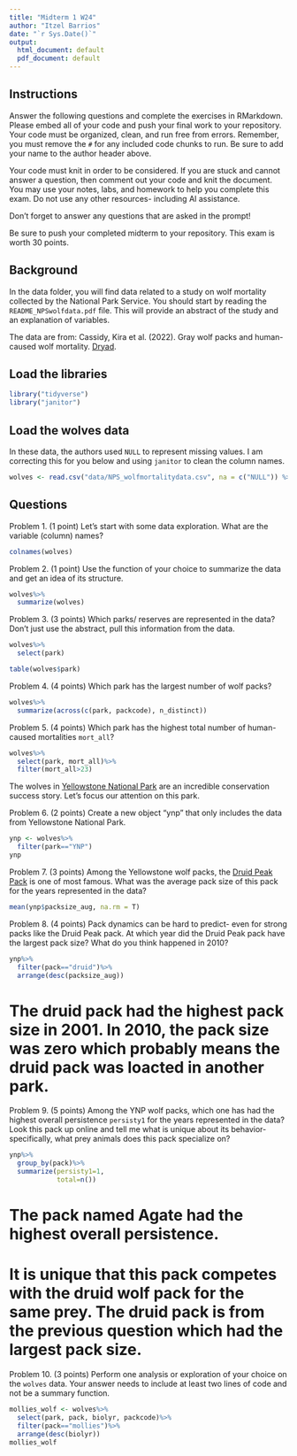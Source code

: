 ```yaml
---
title: "Midterm 1 W24"
author: "Itzel Barrios"
date: "`r Sys.Date()`"
output:
  html_document: default
  pdf_document: default
---
```


## Instructions
Answer the following questions and complete the exercises in RMarkdown. Please embed all of your code and push your final work to your repository. Your code must be organized, clean, and run free from errors. Remember, you must remove the `#` for any included code chunks to run. Be sure to add your name to the author header above. 

Your code must knit in order to be considered. If you are stuck and cannot answer a question, then comment out your code and knit the document. You may use your notes, labs, and homework to help you complete this exam. Do not use any other resources- including AI assistance.  

Don't forget to answer any questions that are asked in the prompt!  

Be sure to push your completed midterm to your repository. This exam is worth 30 points.  

## Background
In the data folder, you will find data related to a study on wolf mortality collected by the National Park Service. You should start by reading the `README_NPSwolfdata.pdf` file. This will provide an abstract of the study and an explanation of variables.  

The data are from: Cassidy, Kira et al. (2022). Gray wolf packs and human-caused wolf mortality. [Dryad](https://doi.org/10.5061/dryad.mkkwh713f). 

## Load the libraries
```r
library("tidyverse")
library("janitor")
```

## Load the wolves data
In these data, the authors used `NULL` to represent missing values. I am correcting this for you below and using `janitor` to clean the column names.
```r
wolves <- read.csv("data/NPS_wolfmortalitydata.csv", na = c("NULL")) %>% clean_names()
```

## Questions
Problem 1. (1 point) Let's start with some data exploration. What are the variable (column) names?  
```r
colnames(wolves)
```

Problem 2. (1 point) Use the function of your choice to summarize the data and get an idea of its structure.  
```r
wolves%>%
  summarize(wolves)
```

Problem 3. (3 points) Which parks/ reserves are represented in the data? Don't just use the abstract, pull this information from the data.  
```r
wolves%>%
  select(park)
```
```r
table(wolves$park)
```

Problem 4. (4 points) Which park has the largest number of wolf packs?
```r
wolves%>%
  summarize(across(c(park, packcode), n_distinct))
```

Problem 5. (4 points) Which park has the highest total number of human-caused mortalities `mort_all`?
```r
wolves%>%
  select(park, mort_all)%>%
  filter(mort_all>23)
```

The wolves in [Yellowstone National Park](https://www.nps.gov/yell/learn/nature/wolf-restoration.htm) are an incredible conservation success story. Let's focus our attention on this park.  

Problem 6. (2 points) Create a new object "ynp" that only includes the data from Yellowstone National Park.  
```r
ynp <- wolves%>%
  filter(park=="YNP")
ynp
```

Problem 7. (3 points) Among the Yellowstone wolf packs, the [Druid Peak Pack](https://www.pbs.org/wnet/nature/in-the-valley-of-the-wolves-the-druid-wolf-pack-story/209/) is one of most famous. What was the average pack size of this pack for the years represented in the data?
```r
mean(ynp$packsize_aug, na.rm = T)
```

Problem 8. (4 points) Pack dynamics can be hard to predict- even for strong packs like the Druid Peak pack. At which year did the Druid Peak pack have the largest pack size? What do you think happened in 2010?
```r
ynp%>%
  filter(pack=="druid")%>%
  arrange(desc(packsize_aug))
```
# The druid pack had the highest pack size in 2001. In 2010, the pack size was zero which probably means the druid pack was loacted in another park. 
Problem 9. (5 points) Among the YNP wolf packs, which one has had the highest overall persistence `persisty1` for the years represented in the data? Look this pack up online and tell me what is unique about its behavior- specifically, what prey animals does this pack specialize on?  
```r
ynp%>%
  group_by(pack)%>%
  summarize(persisty1=1,
            total=n())
```
# The pack named Agate had the highest overall persistence.
# It is unique that this pack competes with the druid wolf pack for the same prey. The druid pack is from the previous question which had the largest pack size. 
Problem 10. (3 points) Perform one analysis or exploration of your choice on the `wolves` data. Your answer needs to include at least two lines of code and not be a summary function. 
```r
mollies_wolf <- wolves%>%
  select(park, pack, biolyr, packcode)%>%
  filter(pack=="mollies")%>%
  arrange(desc(biolyr))
mollies_wolf
```

